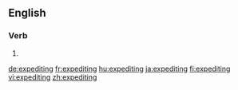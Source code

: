 ==English==

===Verb===
{{head|en}}

# {{present participle of|expedite|lang=en}}

[[de:expediting]]
[[fr:expediting]]
[[hu:expediting]]
[[ja:expediting]]
[[fi:expediting]]
[[vi:expediting]]
[[zh:expediting]]